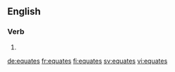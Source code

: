 ==English==

===Verb===
{{head|en}}

# {{en-third-person singular of|equate}}

[[de:equates]]
[[fr:equates]]
[[fi:equates]]
[[sv:equates]]
[[vi:equates]]
